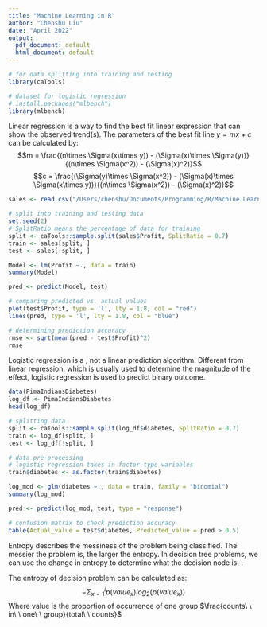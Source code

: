 ```yaml
---
title: "Machine Learning in R"
author: "Chenshu Liu"
date: "April 2022"
output:
  pdf_document: default
  html_document: default
---
```


\section{Packages}
```r
# for data splitting into training and testing
library(caTools)

# dataset for logistic regression
# install.packages("mlbench")
library(mlbench)
```

\section{Linear Regression}
Linear regression is a way to find the best fit linear expression that can show the observed trend(s). The parameters of the best fit line $y = mx + c$ can be calculated by:
$$m = \frac{(n\times \Sigma(x\times y)) - (\Sigma(x)\times \Sigma(y))}{(n\times \Sigma(x^2)) - (\Sigma(x)^2)}$$
$$c = \frac{(\Sigma(y)\times \Sigma(x^2)) - (\Sigma(x)\times \Sigma(x\times y))}{(n\times \Sigma(x^2)) - (\Sigma(x)^2)}$$

\subsection{Data}
```r
sales <- read.csv("/Users/chenshu/Documents/Programming/R/Machine Learning in R/datasets/revenue.csv")

# split into training and testing data
set.seed(2)
# SplitRatio means the percentage of data for training
split <- caTools::sample.split(sales$Profit, SplitRatio = 0.7)
train <- sales[split, ]
test <- sales[!split, ]
```

\subsection{Modeling}
```r
Model <- lm(Profit ~., data = train)
summary(Model)
```

\subsection{Predict}
```r
pred <- predict(Model, test)

# comparing predicted vs. actual values
plot(test$Profit, type = 'l', lty = 1.8, col = "red")
lines(pred, type = 'l', lty = 1.8, col = "blue")

# determining prediction accuracy
rmse <- sqrt(mean(pred - test$Profit)^2)
rmse
```

\section{Logistic Regression}
Logistic regression is a \textbf{classification algorithm}, not a linear prediction algorithm. Different from linear regression, which is usually used to determine the magnitude of the effect, logistic regression is used to predict binary outcome.
\subsection{Data}
```r
data(PimaIndiansDiabetes)
log_df <- PimaIndiansDiabetes
head(log_df)

# splitting data
split <- caTools::sample.split(log_df$diabetes, SplitRatio = 0.7)
train <- log_df[split, ]
test <- log_df[!split, ]

# data pre-processing
# logistic regression takes in factor type variables
train$diabetes <- as.factor(train$diabetes)
```

\subsection{Modeling}
```r
log_mod <- glm(diabetes ~., data = train, family = "binomial")
summary(log_mod)
```

\subsection{Prediction}
```r
pred <- predict(log_mod, test, type = "response")

# confusion matrix to check prediction accuracy
table(Actual_value = test$diabetes, Predicted_value = pred > 0.5)
```

\section{Decision Tree}
\begin{enumerate}
  \item Decision tree is a tree shape algorithm that is used to determine a course of actions, with each branch on the tree representing a possible decision
  \item Decision tree can be used to solve classification problems
  \item Decision tree can also be used to solve continuous predictions such as regression
\end{enumerate}
Entropy describes the messiness of the problem being classified. The messier the problem is, the larger the entropy. In decision tree problems, we can use the change in entropy to determine what the decision node is. \textbf{The optimum decision node is where the information gain is the largest (i.e. reduces the most entropy)}.

The entropy of decision problem can be calculated as:
$$-\Sigma_{x=1}^{i}p(value_x)log_2(p(value_x))$$
Where value is the proportion of occurrence of one group $\frac{counts\ \ in\ \ one\ \ group}{total\ \ counts}$


